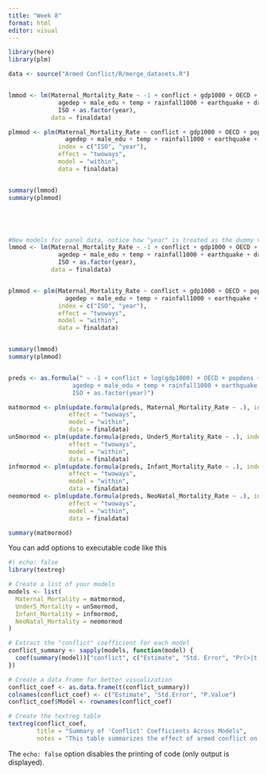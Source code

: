 ```yaml
---
title: "Week 8"
format: html
editor: visual
---
```


```r
library(here)
library(plm)

data <- source("Armed Conflict/R/merge_datasets.R")


lmmod <- lm(Maternal_Mortality_Rate ~ -1 + conflict + gdp1000 + OECD + popdens + urban +
              agedep + male_edu + temp + rainfall1000 + earthquake + drought +
              ISO + as.factor(year), 
            data = finaldata)

plmmod <- plm(Maternal_Mortality_Rate ~ conflict + gdp1000 + OECD + popdens + urban + 
                agedep + male_edu + temp + rainfall1000 + earthquake + drought,
              index = c("ISO", "year"),
              effect = "twoways",
              model = "within",
              data = finaldata)


summary(lmmod)
summary(plmmod)





#New models for panel data, notice how "year" is treated as the dummy variable
lmmod <- lm(Maternal_Mortality_Rate ~ -1 + conflict + gdp1000 + OECD + popdens + urban +
              agedep + male_edu + temp + rainfall1000 + earthquake + drought +
              ISO + as.factor(year), 
            data = finaldata)


plmmod <- plm(Maternal_Mortality_Rate ~ conflict + gdp1000 + OECD + popdens + urban + 
                agedep + male_edu + temp + rainfall1000 + earthquake + drought,
              index = c("ISO", "year"),
              effect = "twoways",
              model = "within",
              data = finaldata)


summary(lmmod)
summary(plmmod)


preds <- as.formula(" ~ -1 + conflict + log(gdp1000) + OECD + popdens + urban +
                  agedep + male_edu + temp + rainfall1000 + earthquake + drought +
                  ISO + as.factor(year)")

matmormod <- plm(update.formula(preds, Maternal_Mortality_Rate ~ .), index = c("ISO", "year"),
                 effect = "twoways",
                 model = "within",
                 data = finaldata)
un5mormod <- plm(update.formula(preds, Under5_Mortality_Rate ~ .), index = c("ISO", "year"),
                 effect = "twoways",
                 model = "within",
                 data = finaldata)
infmormod <- plm(update.formula(preds, Infant_Mortality_Rate ~ .), index = c("ISO", "year"),
                 effect = "twoways",
                 model = "within",
                 data = finaldata)
neomormod <- plm(update.formula(preds, NeoNatal_Mortality_Rate ~ .), index = c("ISO", "year"),
                 effect = "twoways",
                 model = "within",
                 data = finaldata)

summary(matmormod)
```

You can add options to executable code like this

```r
#| echo: false
library(textreg)

# Create a list of your models
models <- list(
  Maternal_Mortality = matmormod,
  Under5_Mortality = un5mormod,
  Infant_Mortality = infmormod,
  NeoNatal_Mortality = neomormod
)

# Extract the "conflict" coefficient for each model
conflict_summary <- sapply(models, function(model) {
  coef(summary(model))["conflict", c("Estimate", "Std. Error", "Pr(>|t|)")]
})

# Create a data frame for better visualization
conflict_coef <- as.data.frame(t(conflict_summary))
colnames(conflict_coef) <- c("Estimate", "Std.Error", "P.Value")
conflict_coef$Model <- rownames(conflict_coef)

# Create the textreg table
textreg(conflict_coef, 
        title = "Summary of 'Conflict' Coefficients Across Models",
        notes = "This table summarizes the effect of armed conflict on mortality rates.")
```

The `echo: false` option disables the printing of code (only output is displayed).

